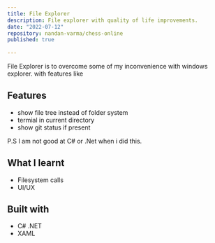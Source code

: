 ```yaml
---
title: File Explorer
description: File explorer with quality of life improvements.
date: "2022-07-12"
repository: nandan-varma/chess-online
published: true
  
---
```


File Explorer is to overcome some of my inconvenience with windows explorer.
with features like

## Features

- show file tree instead of folder system
- termial in current directory
- show git status if present

P.S I am not good at C# or .Net when i did this.

## What I learnt

- Filesystem calls
- UI/UX 


## Built with

- C# .NET
- XAML